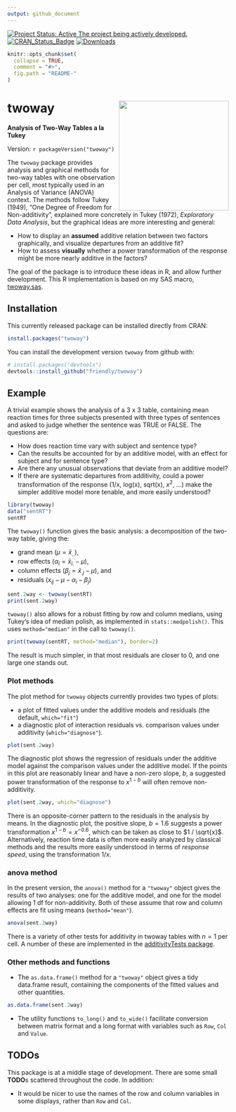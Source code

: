 ```yaml
---
output: github_document
---
```

[![Project Status: Active The project being actively developed.](https://www.repostatus.org/badges/latest/active.svg)](https://www.repostatus.org/#active)
[![CRAN_Status_Badge](http://www.r-pkg.org/badges/version/twoway)](https://cran.r-project.org/package=twoway)
[![Downloads](http://cranlogs.r-pkg.org/badges/grand-total/twoway)](https://cran.r-project.org/package=twoway)

<!-- [![Licence](https://img.shields.io/badge/licence-GPL--3-blue.svg)](https://www.gnu.org/licenses/gpl-3.0.en.html) -->

<!-- README.md is generated from README.Rmd. Please edit that file -->

```r
knitr::opts_chunk$set(
  collapse = TRUE,
  comment = "#>",
  fig.path = "README-"
)
```

# twoway <img src="twoway-logo.png" align="right" height="250px" />
**Analysis of Two-Way Tables a la Tukey**

Version: ```r packageVersion("twoway")```

The `twoway` package provides analysis and graphical methods for two-way tables with one observation per cell,
most typically used in an Analysis of Variance (ANOVA) context.
The methods follow Tukey (1949), "One Degree of Freedom for Non-additivity", explained more concretely in Tukey (1972), *Exploratory Data Analysis*,
but the graphical ideas are more interesting and general:

* How to display an **assumed** additive relation between two factors graphically, and visualize departures from an additive fit?
* How to assess **visually** whether a power transformation of the response might be more nearly additive in the factors?

The goal of the package is to introduce these ideas in R, and allow further development.
This R implementation is based on my SAS macro, [twoway.sas](http://www.datavis.ca/sasmac/twoway.html). 

## Installation

This currently released package can be installed directly from CRAN:
```r
install.packages("twoway")
```


You can install the development version `twoway` from github with:

```r
# install.packages("devtools")
devtools::install_github("friendly/twoway")
```

## Example

A trivial example shows the analysis of a 3 x 3 table, containing mean reaction times for three subjects
presented with three types of sentences and asked to judge whether the sentence was TRUE or FALSE.
The questions are:

* How does reaction time vary with subject and sentence type?
* Can the results be accounted for by an additive model, with an effect for subject and for sentence type?
* Are there any unusual observations that deviate from an additive model?
* If there are systematic departures from additivity, could a power transformation of the response
(1/x, log(x), sqrt(x), $x^2$, ...) make the simpler additive model more tenable, and more easily understood?

```r
library(twoway)
data("sentRT")
sentRT
```

The `twoway()` function gives the basic analysis: a decomposition of the two-way table, giving the:

* grand mean ($\mu = \bar{x}_{..}$), 
* row effects ($\alpha_i = \bar{x}_{i.}-\mu$), 
* column effects ($\beta_j = \bar{x}_{.j}-\mu$), and
* residuals ($x_{ij}-\mu -\alpha_i -\beta_j$)

```r
sent.2way <- twoway(sentRT)
print(sent.2way)
```

`twoway()` also allows for a robust fitting by row and column medians, using Tukey's idea of median polish, as implemented
in `stats::medpolish()`. This uses `method="median"` in the call to `twoway()`.


```r
print(twoway(sentRT, method="median"), border=2)
```
The result is much simpler, in that most residuals are closer to 0, and one large one stands out.

### Plot methods
The plot method for `twoway` objects currently provides two types of plots:

* a plot of fitted values under the additive models and residuals (the default, `which="fit"`)
* a diagnostic plot of interaction residuals vs. comparison values under additivity (`which="diagnose"`). 

```r
plot(sent.2way)
```

The diagnostic plot shows the regression of residuals under the additive model against the comparison values under the additive model. If the points in this plot are reasonably
linear and have a non-zero slope, *b*, a suggested power transformation of the response to $x^{1-b}$ will often remove
non-additivity.
```r
plot(sent.2way, which="diagnose")
```

There is an opposite-corner pattern to the residuals in the analysis by means. In the diagnostic plot, the positive slope,
$b=1.6$ suggests a power transformation $x^{1-b} = x^{-0.6}$, which can be taken as close to $1 / \sqrt{x}$.
Alternatively, reaction time data is often more easily analyzed by classical methods and the results more easily understood
in terms of *response speed*, using the transformation $1/x$.

### anova method

In the present version, the `anova()` method for a `"twoway"` object gives the results of two analyses: one for the additive
model, and one for the model allowing 1 df for non-additivity. Both of these assume
that row and column effects are fit using means (`method="mean"`).

```r
anova(sent.2way)
```

There is a variety of other tests for additivity in twoway tables with $n=1$ per cell.
A number of these are implemented in the [additivityTests package](https://cran.r-project.org/package=additivityTests).

### Other methods and functions

* The `as.data.frame()` method for a `"twoway"` object gives a tidy data.frame result, containing the components of the fitted
values and other quantities.

```r
as.data.frame(sent.2way)
```

* The utility functions `to_long()` and `to_wide()` facilitate conversion between matrix format and a long format
with variables such as `Row`, `Col` and `Value`.

## TODOs

This package is at a middle stage of development.  There are some small **TODO**s scattered throughout the code.  In addition:

<!-- * Implement a proper `anova.twoway()` method, giving a comprehensive analysis of variance table, including the Tukey 1 df test for non-additivity. The present version is just an initial sketch. -->
<!-- * Create a formula method for a `data.frame` with columns like `row, col, value` as might be used in `twoway(value ~ row + col, data=)`. -->

* It would be nicer to use the names of the row and column variables in some displays, rather than `Row` and `Col`.
